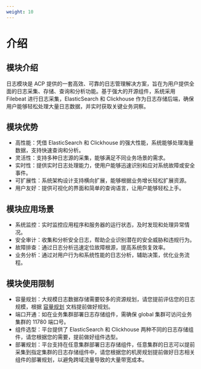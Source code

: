 ```yaml
---
weight: 10
---
```


# 介绍

## 模块介绍

日志模块是 ACP 提供的一套高效、可靠的日志管理解决方案，旨在为用户提供全面的日志采集、存储、查询和分析功能。基于强大的开源组件，系统采用 Filebeat 进行日志采集，ElasticSearch 和 Clickhouse 作为日志存储后端，确保用户能够轻松处理大量日志数据，并实时获取关键业务洞察。

## 模块优势

-  高性能：凭借 ElasticSearch 和 Clickhouse 的强大性能，系统能够处理海量数据，支持快速查询和分析。
-  灵活性：支持多种日志源的采集，能够满足不同业务场景的需求。
-  实时性：提供实时日志处理能力，使用户能够迅速识别和应对系统故障或安全事件。
-  可扩展性：系统架构设计支持横向扩展，能够根据业务增长轻松扩展资源。
-  用户友好：提供可视化的界面和简单的查询语言，让用户能够轻松上手。

## 模块应用场景

-  系统监控：实时监控应用程序和服务器的运行状态，及时发现和处理异常情况。
-  安全审计：收集和分析安全日志，帮助企业识别潜在的安全威胁和违规行为。
-  故障排查：通过日志分析迅速定位故障根源，提高系统恢复效率。
-  业务分析：通过对用户行为和系统性能的日志分析，辅助决策，优化业务流程。

## 模块使用限制

-  容量规划：大规模日志数据存储需要较多的资源规划，请您提前评估您的日志规模，根据 [容量规划](./architecture/capacity_planning.mdx) 文档提前做好规划。
-  端口开通：如在业务集群部署日志存储组件，需确保 global 集群可访问业务集群的 11780 端口号。
-  组件选型：平台提供了 ElasticSearch 和 Clickhouse 两种不同的日志存储组件，请您根据您的需要，提前做好组件选型。
-  部署规划：平台支持在任意集群部署日志存储组件，任意集群的日志可以提前采集到指定集群的日志存储组件中，请您根据您的机房规划提前做好日志相关组件的部署规划，以避免跨域流量导致的大量带宽成本。

